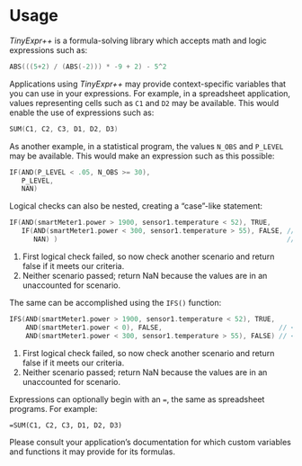 # Usage

*TinyExpr++* is a formula-solving library which accepts math and logic expressions such as:

```.cpp
ABS(((5+2) / (ABS(-2))) * -9 + 2) - 5^2
```

Applications using *TinyExpr++* may provide context-specific variables
that you can use in your expressions. For example, in a spreadsheet application, values representing cells such as `C1` and `D2` may be available. This would enable the use of expressions such as:

```.cpp
SUM(C1, C2, C3, D1, D2, D3)
```

As another example, in a statistical program, the values `N_OBS` and
`P_LEVEL` may be available. This would make an expression such as this possible:

```.cpp
IF(AND(P_LEVEL < .05, N_OBS >= 30),
   P_LEVEL,
   NAN)
```

Logical checks can also be nested, creating a "case"-like\index{case statements|ii} statement:

```.cpp
IF(AND(smartMeter1.power > 1900, sensor1.temperature < 52), TRUE,
   IF(AND(smartMeter1.power < 300, sensor1.temperature > 55), FALSE, // <1>
      NAN) )                                                         // <2>
```
1. First logical check failed, so now check another scenario and return false if it meets our criteria.
2. Neither scenario passed; return NaN because the values are in an unaccounted for scenario.

The same can be accomplished using the `IFS()` function:

```.cpp
IFS(AND(smartMeter1.power > 1900, sensor1.temperature < 52), TRUE,
    AND(smartMeter1.power < 0), FALSE,                             // <1>
    AND(smartMeter1.power < 300, sensor1.temperature > 55), FALSE) // <2>
```
1. First logical check failed, so now check another scenario and return false if it meets our criteria.
2. Neither scenario passed; return NaN because the values are in an unaccounted for scenario.

::: {.notesection data-latex=""}
Expressions can optionally begin with an `=`, the same as spreadsheet programs. For example: \

`=SUM(C1, C2, C3, D1, D2, D3)`
:::

Please consult your application's documentation for which custom
variables and functions it may provide for its formulas.
